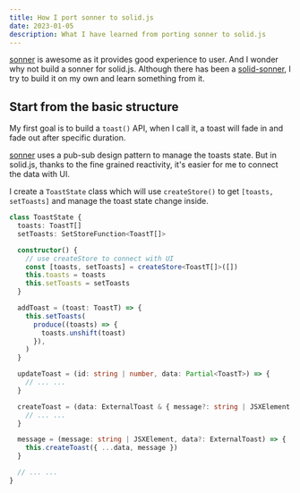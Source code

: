 ```yaml
---
title: How I port sonner to solid.js
date: 2023-01-05
description: What I have learned from porting sonner to solid.js
---
```


[sonner](https://sonner.emilkowal.ski/) is awesome as it provides good experience to user. And I wonder why not build a sonner for solid.js. Although there has been a [solid-sonner](https://github.com/wobsoriano/solid-sonner), I try to build it on my own and learn something from it.

## Start from the basic structure

My first goal is to build a `toast()` API, when I call it, a toast will fade in and fade out after specific duration.

[sonner](https://sonner.emilkowal.ski/) uses a pub-sub design pattern to manage the toasts state. But in solid.js, thanks to the fine grained reactivity, it's easier for me to connect the data with UI.

I create a `ToastState` class which will use `createStore()` to get `[toasts, setToasts]` and manage the toast state change inside.

```ts
class ToastState {
  toasts: ToastT[]
  setToasts: SetStoreFunction<ToastT[]>

  constructor() {
    // use createStore to connect with UI
    const [toasts, setToasts] = createStore<ToastT[]>([])
    this.toasts = toasts
    this.setToasts = setToasts
  }

  addToast = (toast: ToastT) => {
    this.setToasts(
      produce((toasts) => {
        toasts.unshift(toast)
      }),
    )
  }

  updateToast = (id: string | number, data: Partial<ToastT>) => {
    // ... ...
  }

  createToast = (data: ExternalToast & { message?: string | JSXElement }) => {
    // ... ...
  }

  message = (message: string | JSXElement, data?: ExternalToast) => {
    this.createToast({ ...data, message })
  }

  // ... ...
}
```
